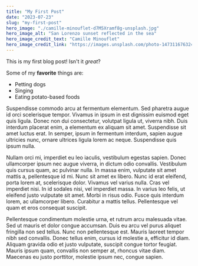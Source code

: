 ```yaml
---
title: "My First Post"
date: "2023-07-23"
slug: "my-first-post"
hero_image: "./camille-minouflet-d7M5Xramf8g-unsplash.jpg"
hero_image_alt: "San Lorenzo sunset reflected in the sea"
hero_image_credit_text: "Camille Minouflet"
hero_image_credit_link: "https://images.unsplash.com/photo-1473116763249-2faaef81ccda?ixlib=rb-4.0.3&ixid=M3wxMjA3fDB8MHxwaG90by1wYWdlfHx8fGVufDB8fHx8fA%3D%3D&auto=format&fit=crop&w=1196&q=80"
---
```


This is my first blog post! Isn't it *great*?

Some of my **favorite** things are:

* Petting dogs
* Singing
* Eating potato-based foods

Suspendisse commodo arcu at fermentum elementum. Sed pharetra augue id orci scelerisque tempor. Vivamus in ipsum in est dignissim euismod eget quis ligula. Donec non dui consectetur, volutpat ligula ut, viverra nibh. Duis interdum placerat enim, a elementum ex aliquam sit amet. Suspendisse sit amet luctus erat. In semper, ipsum in fermentum interdum, sapien augue ultricies nunc, ornare ultrices ligula lorem ac neque. Suspendisse quis ipsum nulla.

Nullam orci mi, imperdiet eu leo iaculis, vestibulum egestas sapien. Donec ullamcorper ipsum nec augue viverra, in dictum odio convallis. Vestibulum quis cursus quam, ac pulvinar nulla. In massa enim, vulputate sit amet mattis a, pellentesque id mi. Nunc sit amet ex libero. Nunc id erat eleifend, porta lorem at, scelerisque dolor. Vivamus vel varius nulla. Cras vel imperdiet nisi. In id sodales nisi, vel imperdiet massa. In varius leo felis, ut eleifend justo vulputate sit amet. Morbi in risus odio. Fusce quis interdum lorem, ac ullamcorper libero. Curabitur a mattis tellus. Pellentesque vel quam et eros consequat suscipit.

Pellentesque condimentum molestie urna, et rutrum arcu malesuada vitae. Sed ut mauris et dolor congue accumsan. Duis eu arcu vel purus aliquet fringilla non sed tellus. Nunc non pellentesque est. Mauris laoreet tempor nibh sed convallis. Donec tellus enim, cursus id molestie a, efficitur id diam. Aliquam gravida odio et justo vulputate, suscipit congue tortor feugiat. Mauris ipsum quam, convallis non semper at, rhoncus vitae diam. Maecenas eu justo porttitor, molestie ipsum nec, congue sapien.